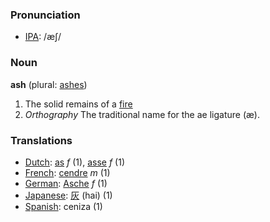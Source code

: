 === Pronunciation ===
*[[International Phonetic Alphabet|IPA]]: /æʃ/

=== Noun ===

'''ash''' (plural: [[ashes]])

#The solid remains of a [[fire]]
#''Orthography'' The traditional name for the ae ligature (æ).

=== Translations ===
*[[Dutch]]: [[as]] ''f'' (1), [[asse]] ''f'' (1)
*[[French]]: [[cendre]] ''m'' (1)
*[[German]]: [[Asche]] ''f'' (1)
*[[Japanese]]: [[灰]] (hai) (1)
*[[Spanish]]: ceniza (1)